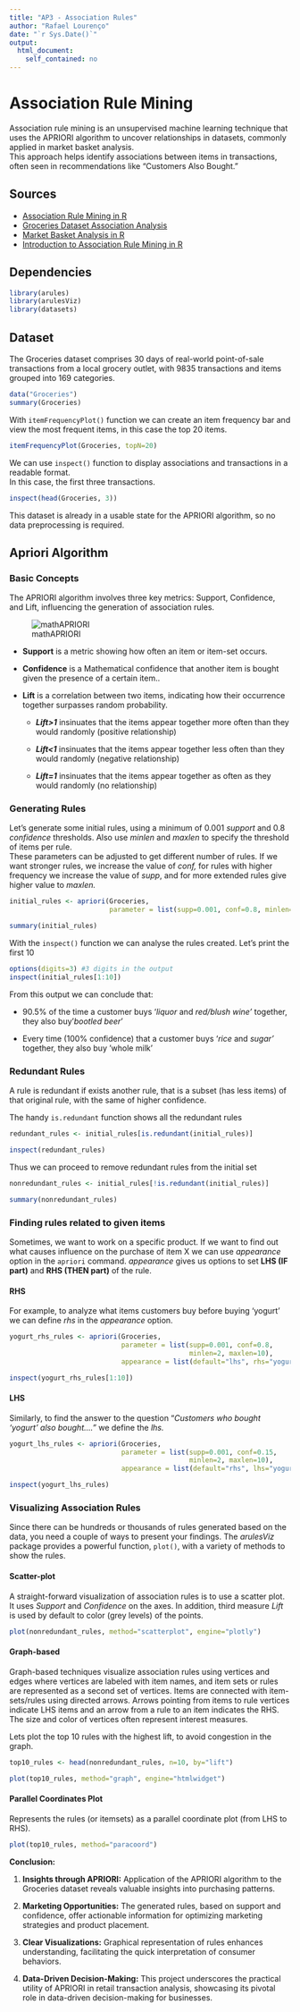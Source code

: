 ```yaml
---
title: "AP3 - Association Rules"
author: "Rafael Lourenço"
date: "`r Sys.Date()`"
output:
  html_document:
    self_contained: no
---
```


# Association Rule Mining

Association rule mining is an unsupervised machine learning technique that uses the APRIORI algorithm to uncover relationships in datasets, commonly applied in market basket analysis.\
This approach helps identify associations between items in transactions, often seen in recommendations like "Customers Also Bought."

## Sources

- [Association Rule Mining in R](https://medium.com/swlh/association-rule-mining-in-r-acbd15e0de89)
- [Groceries Dataset Association Analysis](https://rpubs.com/aru0511/GroceriesDatasetAssociationAnalysis)
- [Market Basket Analysis in R](https://www.datacamp.com/tutorial/market-basket-analysis-r)
- [Introduction to Association Rule Mining in R](https://www.kirenz.com/post/2020-05-14-r-association-rule-mining)


## Dependencies

```r
library(arules)
library(arulesViz)
library(datasets)
```

## Dataset

The Groceries dataset comprises 30 days of real-world point-of-sale transactions from a local grocery outlet, with 9835 transactions and items grouped into 169 categories.

```r
data("Groceries")
summary(Groceries)
```

With `itemFrequencyPlot()` function we can create an item frequency bar and view the most frequent items, in this case the top 20 items.

```r
itemFrequencyPlot(Groceries, topN=20) 
```

We can use `inspect()` function to display associations and transactions in a readable format.\
In this case, the first three transactions.

```r
inspect(head(Groceries, 3))
```

This dataset is already in a usable state for the APRIORI algorithm, so no data preprocessing is required.

## Apriori Algorithm

### Basic Concepts

The APRIORI algorithm involves three key metrics: Support, Confidence, and Lift, influencing the generation of association rules.

![mathAPRIORI](images/image.png)

-   **Support** is a metric showing how often an item or item-set occurs.

-   **Confidence** is a Mathematical confidence that another item is bought given the presence of a certain item..

-   **Lift** is a correlation between two items, indicating how their occurrence together surpasses random probability.

    -   ***Lift\>1*** insinuates that the items appear together more often than they would randomly (positive relationship)

    -   ***Lift\<1*** insinuates that the items appear together less often than they would randomly (negative relationship)

    -   ***Lift=1*** insinuates that the items appear together as often as they would randomly (no relationship)

### Generating Rules

Let's generate some initial rules, using a minimum of 0.001 *support* and 0.8 *confidence* thresholds. Also use *minlen* and *maxlen* to specify the threshold of items per rule.\
These parameters can be adjusted to get different number of rules. If we want stronger rules, we increase the value of *conf,* for rules with higher frequency we increase the value of *supp*, and for more extended rules give higher value to *maxlen.*

```r
initial_rules <- apriori(Groceries,
                         parameter = list(supp=0.001, conf=0.8, minlen=2, maxlen=10))
```

```r
summary(initial_rules)
```

With the `inspect()` function we can analyse the rules created. Let's print the first 10

```r
options(digits=3) #3 digits in the output
inspect(initial_rules[1:10])
```

From this output we can conclude that:

-   90.5% of the time a customer buys '*liquor* and *red/blush wine'* together, they also buy'*bootled beer*'

-   Every time (100% confidence) that a customer buys '*rice* and *sugar'* together, they also buy 'whole milk'

### Redundant Rules

A rule is redundant if exists another rule, that is a subset (has less items) of that original rule, with the same of higher confidence.

The handy `is.redundant` function shows all the redundant rules

```r
redundant_rules <- initial_rules[is.redundant(initial_rules)]

inspect(redundant_rules)
```

Thus we can proceed to remove redundant rules from the initial set

```r
nonredundant_rules <- initial_rules[!is.redundant(initial_rules)]

summary(nonredundant_rules)
```


### Finding rules related to given items

Sometimes, we want to work on a specific product. If we want to find out what causes influence on the purchase of item X we can use *appearance* option in the `apriori` command. *appearance* gives us options to set **LHS (IF part)** and **RHS (THEN part)** of the rule.

#### RHS

For example, to analyze what items customers buy before buying 'yogurt' we can define *rhs* in the *appearance* option.

```r
yogurt_rhs_rules <- apriori(Groceries,
                            parameter = list(supp=0.001, conf=0.8,
                                             minlen=2, maxlen=10),
                            appearance = list(default="lhs", rhs="yogurt"))

inspect(yogurt_rhs_rules[1:10])
```

#### LHS

Similarly, to find the answer to the question "*Customers who bought 'yogurt' also bought...."* we define the *lhs.*

```r
yogurt_lhs_rules <- apriori(Groceries,
                            parameter = list(supp=0.001, conf=0.15,
                                             minlen=2, maxlen=10),
                            appearance = list(default="rhs", lhs="yogurt"))

inspect(yogurt_lhs_rules)
```

### Visualizing Association Rules

Since there can be hundreds or thousands of rules generated based on the data, you need a couple of ways to present your findings. The *arulesViz* package provides a powerful function, `plot()`, with a variety of methods to show the rules.

#### Scatter-plot

A straight-forward visualization of association rules is to use a scatter plot. It uses *Support* and *Confidence* on the axes. In addition, third measure *Lift* is used by default to color (grey levels) of the points.

```r
plot(nonredundant_rules, method="scatterplot", engine="plotly")
```

#### Graph-based

Graph-based techniques visualize association rules using vertices and edges where vertices are labeled with item names, and item sets or rules are represented as a second set of vertices. Items are connected with item-sets/rules using directed arrows. Arrows pointing from items to rule vertices indicate LHS items and an arrow from a rule to an item indicates the RHS. The size and color of vertices often represent interest measures.

Lets plot the top 10 rules with the highest lift, to avoid congestion in the graph.

```r
top10_rules <- head(nonredundant_rules, n=10, by="lift")

plot(top10_rules, method="graph", engine="htmlwidget")
```

#### Parallel Coordinates Plot

Represents the rules (or itemsets) as a parallel coordinate plot (from LHS to RHS).

```r
plot(top10_rules, method="paracoord")
```

**Conclusion:**

1. **Insights through APRIORI:** Application of the APRIORI algorithm to the Groceries dataset reveals valuable insights into purchasing patterns.

2. **Marketing Opportunities:** The generated rules, based on support and confidence, offer actionable information for optimizing marketing strategies and product placement.

3. **Clear Visualizations:** Graphical representation of rules enhances understanding, facilitating the quick interpretation of consumer behaviors.

4. **Data-Driven Decision-Making:** This project underscores the practical utility of APRIORI in retail transaction analysis, showcasing its pivotal role in data-driven decision-making for businesses.

